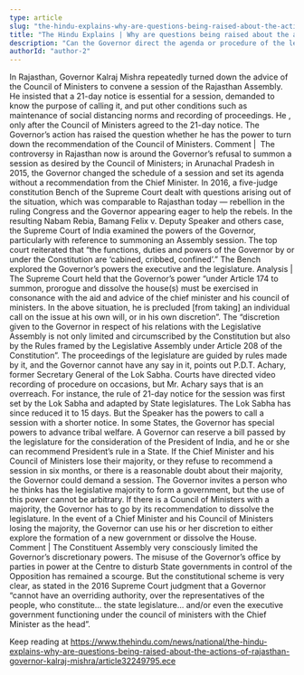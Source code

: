 ```yaml
---
type: article
slug: "the-hindu-explains-why-are-questions-being-raised-about-the-actions-of-rajasthan-governor-kalraj-mishra"
title: "The Hindu Explains | Why are questions being raised about the actions of Rajasthan Governor Kalraj Mishra?"
description: "Can the Governor direct the agenda or procedure of the legislature?"
authorId: "author-2"
---
```


 In Rajasthan, Governor Kalraj Mishra repeatedly turned down the advice of the Council of Ministers to convene a session of the Rajasthan Assembly. He insisted that a 21-day notice is essential for a session, demanded to know the purpose of calling it, and put other conditions such as maintenance of social distancing norms and recording of proceedings. He 
, only after the Council of Ministers agreed to the 21-day notice. The Governor’s action has raised the question whether he has the power to turn down the recommendation of the Council of Ministers.
Comment | 
The controversy in Rajasthan now is around the Governor’s refusal to summon a session as desired by the Council of Ministers; in Arunachal Pradesh in 2015, the Governor changed the schedule of a session and set its agenda without a recommendation from the Chief Minister. In 2016, a five-judge constitution Bench of the Supreme Court dealt with questions arising out of the situation, which was comparable to Rajasthan today — rebellion in the ruling Congress and the Governor appearing eager to help the rebels. In the resulting Nabam Rebia, Bamang Felix v. Deputy Speaker and others case, the Supreme Court of India examined the powers of the Governor, particularly with reference to summoning an Assembly session. The top court reiterated that “the functions, duties and powers of the Governor by or under the Constitution are ‘cabined, cribbed, confined’.” The Bench explored the Governor’s powers 
 the executive and the legislature.
Analysis | 
The Supreme Court held that the Governor’s power “under Article 174 to summon, prorogue and dissolve the house(s) must be exercised in consonance with the aid and advice of the chief minister and his council of ministers. In the above situation, he is precluded [from taking] an individual call on the issue at his own will, or in his own discretion”. The “discretion given to the Governor in respect of his relations with the Legislative Assembly is not only limited and circumscribed by the Constitution but also by the Rules framed by the Legislative Assembly under Article 208 of the Constitution”.
The proceedings of the legislature are guided by rules made by it, and the Governor cannot have any say in it, points out P.D.T. Achary, former Secretary General of the Lok Sabha. Courts have directed video recording of procedure on occasions, but Mr. Achary says that is an overreach. For instance, the rule of 21-day notice for the session was first set by the Lok Sabha and adapted by State legislatures. The Lok Sabha has since reduced it to 15 days. But the Speaker has the powers to call a session with a shorter notice.
In some States, the Governor has special powers to advance tribal welfare. A Governor can reserve a bill passed by the legislature for the consideration of the President of India, and he or she can recommend President’s rule in a State. If the Chief Minister and his Council of Ministers lose their majority, or they refuse to recommend a session in six months, or there is a reasonable doubt about their majority, the Governor could demand a session. The Governor invites a person who he thinks has the legislative majority to form a government, but the use of this power cannot be arbitrary. If there is a Council of Ministers with a majority, the Governor has to go by its recommendation to dissolve the legislature. In the event of a Chief Minister and his Council of Ministers losing the majority, the Governor can use his or her discretion to either explore the formation of a new government or dissolve the House.
Comment | 
The Constituent Assembly very consciously limited the Governor’s discretionary powers. The misuse of the Governor’s office by parties in power at the Centre to disturb State governments in control of the Opposition has remained a scourge. But the constitutional scheme is very clear, as stated in the 2016 Supreme Court judgment that a Governor “cannot have an overriding authority, over the representatives of the people, who constitute... the state legislature... and/or even the executive government functioning under the council of ministers with the Chief Minister as the head”.

Keep reading at https://www.thehindu.com/news/national/the-hindu-explains-why-are-questions-being-raised-about-the-actions-of-rajasthan-governor-kalraj-mishra/article32249795.ece
